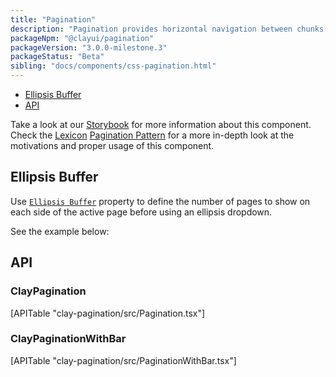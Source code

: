 ```yaml
---
title: "Pagination"
description: "Pagination provides horizontal navigation between chunks(pages) of a dataset."
packageNpm: "@clayui/pagination"
packageVersion: "3.0.0-milestone.3"
packageStatus: "Beta"
sibling: "docs/components/css-pagination.html"
---
```



<div class="nav-toc-absolute">
<div class="nav-toc">

- [Ellipsis Buffer](#ellipsis-buffer)
- [API](#api)

</div>
</div>

<div class="clay-site-alert alert alert-warning">
    Take a look at our <a href="https://storybook-clayui.netlify.com/?path=/story/claypagination--links">Storybook</a> for more information about this component.
</div>

<div class="clay-site-alert alert alert-info">
	Check the <a href="https://liferay.design/lexicon/">Lexicon</a> <a href="https://liferay.design/lexicon/core-components/pagination/">Pagination Pattern</a> for a more in-depth look at the motivations and proper usage of this component.
</div>

## Ellipsis Buffer

Use [`Ellipsis Buffer`](#api-ellipsisBuffer) property to define the number of pages to show on each side of the active page before using an ellipsis dropdown.

See the example below:

<PaginationEllipsisBuffer />

## API

### ClayPagination

<div>
	[APITable "clay-pagination/src/Pagination.tsx"]
</div>

### ClayPaginationWithBar

<div>
	[APITable "clay-pagination/src/PaginationWithBar.tsx"]
</div>
